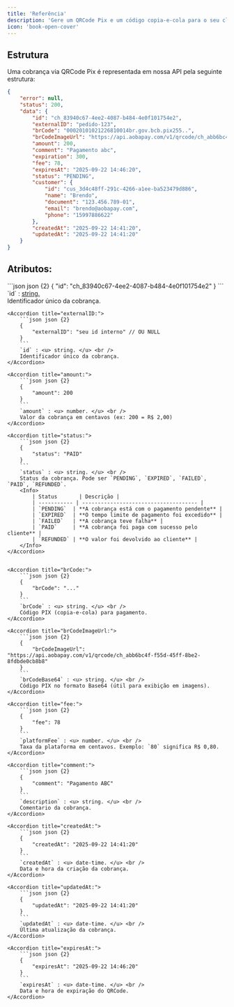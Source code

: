 ```yaml
---
title: 'Referência'
description: 'Gere um QRCode Pix e um código copia-e-cola para o seu cliente'
icon: 'book-open-cover'
---
```



## <Icon icon="folder-tree" type="solid"/> Estrutura

Uma cobrança via QRCode Pix é representada em nossa API pela seguinte estrutura:

```json json
{
    "error": null,
    "status": 200,
    "data": {
        "id": "ch_83940c67-4ee2-4087-b484-4e0f101754e2",
        "externalID": "pedido-123",
        "brCode": "00020101021226810014br.gov.bcb.pix255..",
        "brCodeImageUrl": "https://api.aobapay.com/v1/qrcode/ch_abb6bc4f-f55d-45ff-8be2-8fdbde0cb8b8",
        "amount": 200,
        "comment": "Pagamento abc",
        "expiration": 300,
        "fee": 78,
        "expiresAt": "2025-09-22 14:46:20",
        "status": "PENDING",
        "customer": {
            "id": "cus_3d4c48ff-291c-4266-a1ee-ba523479d886",
            "name": "Brendo",
            "document": "123.456.789-01",
            "email": "brendo@aobapay.com",
            "phone": "15997886622"
        },
        "createdAt": "2025-09-22 14:41:20",
        "updatedAt": "2025-09-22 14:41:20"
    }
}
```

## Atributos:

<AccordionGroup>
    <Accordion title="id:">
        ```json json {2}
        {
            "id": "ch_83940c67-4ee2-4087-b484-4e0f101754e2"
        } 
        ```
        `id` : <u> string. </u> <br />
        Identificador único da cobrança.
    </Accordion>

    <Accordion title="externalID:">
        ```json json {2}
        {
            "externalID": "seu id interno" // OU NULL
        } 
        ```
        `id` : <u> string. </u> <br />
        Identificador único da cobrança.
    </Accordion>

    <Accordion title="amount:">
        ```json json {2}
        {
            "amount": 200
        }
        ```
        `amount` : <u> number. </u> <br />
        Valor da cobrança em centavos (ex: 200 = R$ 2,00)
    </Accordion>

    <Accordion title="status:">
        ```json json {2}
        {
            "status": "PAID"
        }
        ```
        `status` : <u> string. </u> <br />
        Status da cobrança. Pode ser `PENDING`, `EXPIRED`, `FAILED`, `PAID`, `REFUNDED`.
        <Info>
            | Status       | Descrição |
            | ----------- | ------------------------------------- |
            | `PENDING`  | **A cobrança está com o pagamento pendente** |
            | `EXPIRED`  | **O tempo limite de pagamento foi excedido** |
            | `FAILED`   | **A cobrança teve falha** |
            | `PAID`     | **A cobrança foi paga com sucesso pelo cliente** |
            | `REFUNDED` | **O valor foi devolvido ao cliente** |
        </Info>
    </Accordion>


    <Accordion title="brCode:">
        ```json json {2}
        {
            "brCode": "..."
        }
        ```
        `brCode` : <u> string. </u> <br />
        Código PIX (copia-e-cola) para pagamento.
    </Accordion>

    <Accordion title="brCodeImageUrl:">
        ```json json {2}
        {
            "brCodeImageUrl": "https://api.aobapay.com/v1/qrcode/ch_abb6bc4f-f55d-45ff-8be2-8fdbde0cb8b8"
        }
        ```
        `brCodeBase64` : <u> string. </u> <br />
        Código PIX no formato Base64 (útil para exibição em imagens).
    </Accordion>

    <Accordion title="fee:">
        ```json json {2}
        {
            "fee": 78
        }
        ```
        `platformFee` : <u> number. </u> <br />
        Taxa da plataforma em centavos. Exemplo: `80` significa R$ 0,80.
    </Accordion>

    <Accordion title="comment:">
        ```json json {2}
        {
            "comment": "Pagamento ABC"
        }
        ```
        `description` : <u> string. </u> <br />
        Comentario da cobrança.
    </Accordion>

    <Accordion title="createdAt:">
        ```json json {2}
        {
            "createdAt": "2025-09-22 14:41:20"
        }
        ```
        `createdAt` : <u> date-time. </u> <br />
        Data e hora da criação da cobrança.
    </Accordion>

    <Accordion title="updatedAt:">
        ```json json {2}
        {
            "updatedAt": "2025-09-22 14:41:20"
        }
        ```
        `updatedAt` : <u> date-time. </u> <br />
        Última atualização da cobrança.
    </Accordion>

    <Accordion title="expiresAt:">
        ```json json {2}
        {
            "expiresAt": "2025-09-22 14:46:20"
        }
        ```
        `expiresAt` : <u> date-time. </u> <br />
        Data e hora de expiração do QRCode.
    </Accordion>

</AccordionGroup>